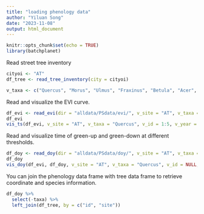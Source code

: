 ```yaml
---
title: "loading phenology data"
author: "Yiluan Song"
date: "2023-11-08"
output: html_document
---
```


```r
knitr::opts_chunk$set(echo = TRUE)
library(batchplanet)
```

Read street tree inventory
```r
cityoi <- "AT"
df_tree <- read_tree_inventory(city = cityoi)

v_taxa <- c("Quercus", "Morus", "Ulmus", "Fraxinus", "Betula", "Acer", "Populus")
```

Read and visualize the EVI curve.
```r
df_evi <- read_evi(dir = "alldata/PSdata/evi/", v_site = "AT", v_taxa = "Quercus")
df_evi
vis_ts(df_evi, v_site = "AT", v_taxa = "Quercus", v_id = 1:5, v_year = 2017:2022)
```

Read and visualize time of green-up and green-down at different thresholds.
```r
df_doy <- read_doy(dir = "alldata/PSdata/doy/", v_site = "AT", v_taxa = "Quercus")
df_doy
vis_doy(df_evi, df_doy, v_site = "AT", v_taxa = "Quercus", v_id = NULL, n_id = 5, v_year = 2017:2022, smooth = T)
```

You can join the phenology data frame with tree data frame to retrieve coordinate and species information.
```r
df_doy %>%
  select(-taxa) %>%
  left_join(df_tree, by = c("id", "site"))
```

